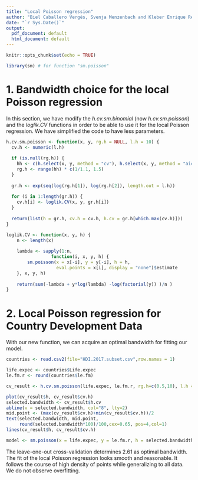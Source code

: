 ```yaml
---
title: "Local Poisson regression"
author: "Biel Caballero Vergés, Svenja Menzenbach and Kleber Enrique Reyes Illescas"
date: "`r Sys.Date()`"
output:
  pdf_document: default
  html_document: default
---
```


```r
knitr::opts_chunk$set(echo = TRUE)
```

```r
library(sm) # for function "sm.poisson"
```

# 1. Bandwidth choice for the local Poisson regression

In this section, we have modify the *h.cv.sm.binomial* (now *h.cv.sm.poisson*) and the *loglik.CV* functions in order to be able to use it for the local Poisson regression. We have simplified the code to have less parameters. 
```r
h.cv.sm.poisson <- function(x, y, rg.h = NULL, l.h = 10) {
  cv.h <- numeric(l.h)
  
  if (is.null(rg.h)) {
    hh <- c(h.select(x, y, method = "cv"), h.select(x, y, method = "aicc"))
    rg.h <- range(hh) * c(1/1.1, 1.5)
  }
  
  gr.h <- exp(seq(log(rg.h[1]), log(rg.h[2]), length.out = l.h))
  
  for (i in 1:length(gr.h)) {
    cv.h[i] <- loglik.CV(x, y, gr.h[i])
  }
  
  return(list(h = gr.h, cv.h = cv.h, h.cv = gr.h[which.max(cv.h)]))
}
```

```r
loglik.CV <- function(x, y, h) {
    n <- length(x)
    
    lambda <- sapply(1:n, 
                 function(i, x, y, h) {
        sm.poisson(x = x[-i], y = y[-i], h = h, 
                   eval.points = x[i], display = "none")$estimate
    }, x, y, h)
    
    return(sum(-lambda + y*log(lambda) -log(factorial(y)) )/n )
}
```

\newpage

# 2. Local Poisson regression for Country Development Data

With our new function, we can acquire an optimal bandwidth for fitting our model.
```r

countries <- read.csv2(file="HDI.2017.subset.csv",row.names = 1)

life.expec <- countries$Life.expec
le.fm.r <- round(countries$le.fm)

cv_result <- h.cv.sm.poisson(life.expec, le.fm.r, rg.h=c(0.5,10), l.h = 30)

plot(cv_result$h, cv_result$cv.h)
selected.bandwidth <- cv_result$h.cv
abline(v = selected.bandwidth, col="8", lty=2)
mid.point <- (max(cv_result$cv.h)+min(cv_result$cv.h))/2
text(selected.bandwidth, mid.point, 
     round(selected.bandwidth*100)/100,cex=0.65, pos=4,col=1) 
lines(cv_result$h, cv_result$cv.h)

model <- sm.poisson(x = life.expec, y = le.fm.r, h = selected.bandwidth, col=1)

```
The leave-one-out cross-validation determines 2.61 as optimal bandwidth. The fit of the local Poisson regression looks smooth and reasonable. It follows the course of high density of points while generalizing to all data. We do not observe overfitting.
